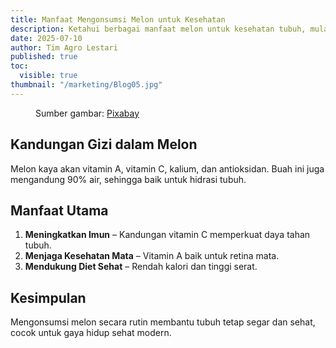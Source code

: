 ```yaml
---
title: Manfaat Mengonsumsi Melon untuk Kesehatan
description: Ketahui berbagai manfaat melon untuk kesehatan tubuh, mulai dari menjaga hidrasi hingga meningkatkan imun.
date: 2025-07-10
author: Tim Agro Lestari
published: true
toc:
  visible: true
thumbnail: "/marketing/Blog05.jpg"
---
```


<figure>
  <figcaption style={{ fontSize: '0.9rem', textAlign: 'center', marginTop: '4px' }}>
    Sumber gambar: <a href="https://pixabay.com/id//?utm_source=link-attribution&utm_medium=referral&utm_campaign=image&utm_content=6191133" target="_blank" rel="noopener noreferrer">Pixabay</a>
  </figcaption>
</figure>

## Kandungan Gizi dalam Melon

Melon kaya akan vitamin A, vitamin C, kalium, dan antioksidan. Buah ini juga mengandung 90% air, sehingga baik untuk hidrasi tubuh.

## Manfaat Utama

1. **Meningkatkan Imun** – Kandungan vitamin C memperkuat daya tahan tubuh.
2. **Menjaga Kesehatan Mata** – Vitamin A baik untuk retina mata.
3. **Mendukung Diet Sehat** – Rendah kalori dan tinggi serat.

## Kesimpulan

Mengonsumsi melon secara rutin membantu tubuh tetap segar dan sehat, cocok untuk gaya hidup sehat modern.
